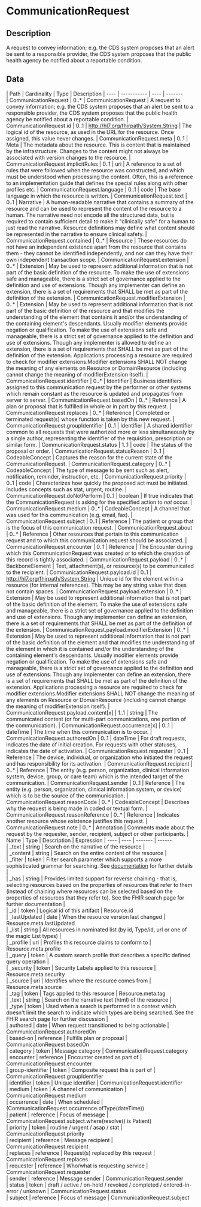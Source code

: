 
  # CommunicationRequest
 ## Description 
 A request to convey information; e.g. the CDS system proposes that an alert be sent to a responsible provider, the CDS system proposes that the public health agency be notified about a reportable condition. 

  ## Data
  <Tabs> <TabItem value="structure" label="Structure">
   | Path | Cardinality | Type | Description
  | ---- | ----------- | ---- | -------  
 | CommunicationRequest | 0..* | CommunicationRequest | A request to convey information; e.g. the CDS system proposes that an alert be sent to a responsible provider, the CDS system proposes that the public health agency be notified about a reportable condition. 
 | CommunicationRequest.id | 0..1 | http://hl7.org/fhirpath/System.String | The logical id of the resource, as used in the URL for the resource. Once assigned, this value never changes. 
 | CommunicationRequest.meta | 0..1 | Meta | The metadata about the resource. This is content that is maintained by the infrastructure. Changes to the content might not always be associated with version changes to the resource. 
 | CommunicationRequest.implicitRules | 0..1 | uri | A reference to a set of rules that were followed when the resource was constructed, and which must be understood when processing the content. Often, this is a reference to an implementation guide that defines the special rules along with other profiles etc. 
 | CommunicationRequest.language | 0..1 | code | The base language in which the resource is written. 
 | CommunicationRequest.text | 0..1 | Narrative | A human-readable narrative that contains a summary of the resource and can be used to represent the content of the resource to a human. The narrative need not encode all the structured data, but is required to contain sufficient detail to make it "clinically safe" for a human to just read the narrative. Resource definitions may define what content should be represented in the narrative to ensure clinical safety. 
 | CommunicationRequest.contained | 0..* | Resource | These resources do not have an independent existence apart from the resource that contains them - they cannot be identified independently, and nor can they have their own independent transaction scope. 
 | CommunicationRequest.extension | 0..* | Extension | May be used to represent additional information that is not part of the basic definition of the resource. To make the use of extensions safe and manageable, there is a strict set of governance  applied to the definition and use of extensions. Though any implementer can define an extension, there is a set of requirements that SHALL be met as part of the definition of the extension. 
 | CommunicationRequest.modifierExtension | 0..* | Extension | May be used to represent additional information that is not part of the basic definition of the resource and that modifies the understanding of the element that contains it and/or the understanding of the containing element's descendants. Usually modifier elements provide negation or qualification. To make the use of extensions safe and manageable, there is a strict set of governance applied to the definition and use of extensions. Though any implementer is allowed to define an extension, there is a set of requirements that SHALL be met as part of the definition of the extension. Applications processing a resource are required to check for modifier extensions.Modifier extensions SHALL NOT change the meaning of any elements on Resource or DomainResource (including cannot change the meaning of modifierExtension itself). 
 | CommunicationRequest.identifier | 0..* | Identifier | Business identifiers assigned to this communication request by the performer or other systems which remain constant as the resource is updated and propagates from server to server. 
 | CommunicationRequest.basedOn | 0..* | Reference | A plan or proposal that is fulfilled in whole or in part by this request. 
 | CommunicationRequest.replaces | 0..* | Reference | Completed or terminated request(s) whose function is taken by this new request. 
 | CommunicationRequest.groupIdentifier | 0..1 | Identifier | A shared identifier common to all requests that were authorized more or less simultaneously by a single author, representing the identifier of the requisition, prescription or similar form. 
 | CommunicationRequest.status | 1..1 | code | The status of the proposal or order. 
 | CommunicationRequest.statusReason | 0..1 | CodeableConcept | Captures the reason for the current state of the CommunicationRequest. 
 | CommunicationRequest.category | 0..* | CodeableConcept | The type of message to be sent such as alert, notification, reminder, instruction, etc. 
 | CommunicationRequest.priority | 0..1 | code | Characterizes how quickly the proposed act must be initiated. Includes concepts such as stat, urgent, routine. 
 | CommunicationRequest.doNotPerform | 0..1 | boolean | If true indicates that the CommunicationRequest is asking for the specified action to *not* occur. 
 | CommunicationRequest.medium | 0..* | CodeableConcept | A channel that was used for this communication (e.g. email, fax). 
 | CommunicationRequest.subject | 0..1 | Reference | The patient or group that is the focus of this communication request. 
 | CommunicationRequest.about | 0..* | Reference | Other resources that pertain to this communication request and to which this communication request should be associated. 
 | CommunicationRequest.encounter | 0..1 | Reference | The Encounter during which this CommunicationRequest was created or to which the creation of this record is tightly associated. 
 | CommunicationRequest.payload | 0..* | BackboneElement | Text, attachment(s), or resource(s) to be communicated to the recipient. 
 | CommunicationRequest.payload.id | 0..1 | http://hl7.org/fhirpath/System.String | Unique id for the element within a resource (for internal references). This may be any string value that does not contain spaces. 
 | CommunicationRequest.payload.extension | 0..* | Extension | May be used to represent additional information that is not part of the basic definition of the element. To make the use of extensions safe and manageable, there is a strict set of governance  applied to the definition and use of extensions. Though any implementer can define an extension, there is a set of requirements that SHALL be met as part of the definition of the extension. 
 | CommunicationRequest.payload.modifierExtension | 0..* | Extension | May be used to represent additional information that is not part of the basic definition of the element and that modifies the understanding of the element in which it is contained and/or the understanding of the containing element's descendants. Usually modifier elements provide negation or qualification. To make the use of extensions safe and manageable, there is a strict set of governance applied to the definition and use of extensions. Though any implementer can define an extension, there is a set of requirements that SHALL be met as part of the definition of the extension. Applications processing a resource are required to check for modifier extensions.Modifier extensions SHALL NOT change the meaning of any elements on Resource or DomainResource (including cannot change the meaning of modifierExtension itself). 
 | CommunicationRequest.payload.content[x] | 1..1 | string | The communicated content (or for multi-part communications, one portion of the communication). 
 | CommunicationRequest.occurrence[x] | 0..1 | dateTime | The time when this communication is to occur. 
 | CommunicationRequest.authoredOn | 0..1 | dateTime | For draft requests, indicates the date of initial creation.  For requests with other statuses, indicates the date of activation. 
 | CommunicationRequest.requester | 0..1 | Reference | The device, individual, or organization who initiated the request and has responsibility for its activation. 
 | CommunicationRequest.recipient | 0..* | Reference | The entity (e.g. person, organization, clinical information system, device, group, or care team) which is the intended target of the communication. 
 | CommunicationRequest.sender | 0..1 | Reference | The entity (e.g. person, organization, clinical information system, or device) which is to be the source of the communication. 
 | CommunicationRequest.reasonCode | 0..* | CodeableConcept | Describes why the request is being made in coded or textual form. 
 | CommunicationRequest.reasonReference | 0..* | Reference | Indicates another resource whose existence justifies this request. 
 | CommunicationRequest.note | 0..* | Annotation | Comments made about the request by the requester, sender, recipient, subject or other participants. 
</TabItem>
 <TabItem value="searchparameter" label="Search Parameters">
   | Name | Type | Description  | Expression 
    | ---- | ---- | ------- | ------  
 | _text | string | Search on the narrative of the resource |   
 | _content | string | Search on the entire content of the resource |   
 | _filter | token | Filter search parameter which supports a more sophisticated grammar for searching. See [documentation](search_filter.html) for further details |   
 | _has | string | Provides limited support for reverse chaining - that is, selecting resources based on the properties of resources that refer to them (instead of chaining where resources can be selected based on the properties of resources that they refer to). See the FHIR search page for further documentation |   
 | _id | token | Logical id of this artifact | Resource.id  
 | _lastUpdated | date | When the resource version last changed | Resource.meta.lastUpdated  
 | _list | string | All resources in nominated list (by id, Type/id, url or one of the magic List types) |   
 | _profile | uri | Profiles this resource claims to conform to | Resource.meta.profile  
 | _query | token | A custom search profile that describes a specific defined query operation |   
 | _security | token | Security Labels applied to this resource | Resource.meta.security  
 | _source | uri | Identifies where the resource comes from | Resource.meta.source  
 | _tag | token | Tags applied to this resource | Resource.meta.tag  
 | _text | string | Search on the narrative text (html) of the resource |   
 | _type | token | Used when a search is performed in a context which doesn't limit the search to indicate which types are being searched. See the FHIR search page for further discussion |   
 | authored | date | When request transitioned to being actionable | CommunicationRequest.authoredOn  
 | based-on | reference | Fulfills plan or proposal | CommunicationRequest.basedOn  
 | category | token | Message category | CommunicationRequest.category  
 | encounter | reference | Encounter created as part of | CommunicationRequest.encounter  
 | group-identifier | token | Composite request this is part of | CommunicationRequest.groupIdentifier  
 | identifier | token | Unique identifier | CommunicationRequest.identifier  
 | medium | token | A channel of communication | CommunicationRequest.medium  
 | occurrence | date | When scheduled | (CommunicationRequest.occurrence.ofType(dateTime))  
 | patient | reference | Focus of message | CommunicationRequest.subject.where(resolve() is Patient)  
 | priority | token | routine / urgent / asap / stat | CommunicationRequest.priority  
 | recipient | reference | Message recipient | CommunicationRequest.recipient  
 | replaces | reference | Request(s) replaced by this request | CommunicationRequest.replaces  
 | requester | reference | Who/what is requesting service | CommunicationRequest.requester  
 | sender | reference | Message sender | CommunicationRequest.sender  
 | status | token | draft / active / on-hold / revoked / completed / entered-in-error / unknown | CommunicationRequest.status  
 | subject | reference | Focus of message | CommunicationRequest.subject  

</TabItem>
</Tabs>